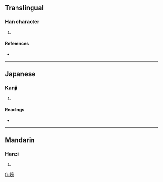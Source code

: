 ==Translingual==

===Han character===
{{Han char|rn=46|rad=山|as=10|sn=13|four=|canj=山卜月尸 (UYBS)}}

# {{defn|Han|sort=山10}}

====References====
* {{Han ref|kx=0317.390|dkj=08359|dj=0618.080|hdz=10792.030|uh=5D6D|ud=23917}}

----

==Japanese==

===Kanji===
{{ja-kanji|grade=|rs=山10}}

# {{defn|Japanese}}

====Readings====
* {{ja-readings|on=[[ほう]] (hō), [[ひょう]] (hyō)|kun=[[くずれる]] (kuzureru)}}

----

==Mandarin==

===Hanzi===
{{cmn-hanzi|pin=[[bēng]] ([[beng1]])|wg=peng<sup>1</sup>}}

# {{defn|Mandarin}}

[[fr:嵭]]